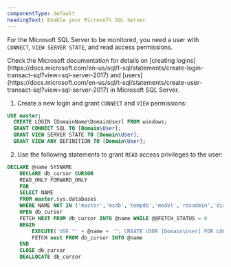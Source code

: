 ```yaml
---
componentType: default
headingText: Enable your Microsoft SQL Server 
---
```


For the Microsoft SQL Server to be monitored, you need a user with `CONNECT`, `VIEW SERVER STATE`, and read access permissions.

<Callout variant="tip">
  Check the Microsoft documentation for details on [creating logins](https://docs.microsoft.com/en-us/sql/t-sql/statements/create-login-transact-sql?view=sql-server-2017) and [users](https://docs.microsoft.com/en-us/sql/t-sql/statements/create-user-transact-sql?view=sql-server-2017) in Microsoft SQL Server.
</Callout>

1. Create a new login and grant `CONNECT` and `VIEW` permissions:

  ```sql
  USE master;
    CREATE LOGIN [DomainName\DomainUser] FROM windows;
    GRANT CONNECT SQL TO [Domain\User];
    GRANT VIEW SERVER STATE TO [Domain\User];
    GRANT VIEW ANY DEFINITION TO [Domain\User];
  ```

2. Use the following statements to grant `READ` access privileges to the user:

  ```sql
  DECLARE @name SYSNAME
      DECLARE db_cursor CURSOR
      READ_ONLY FORWARD_ONLY
      FOR
      SELECT NAME
      FROM master.sys.databases
      WHERE NAME NOT IN ('master','msdb','tempdb','model','rdsadmin','distribution')
      OPEN db_cursor
      FETCH NEXT FROM db_cursor INTO @name WHILE @@FETCH_STATUS = 0
      BEGIN
          EXECUTE('USE "' + @name + '"; CREATE USER [Domain\User] FOR LOGIN [Domain\User];' );
          FETCH next FROM db_cursor INTO @name
      END
      CLOSE db_cursor
      DEALLOCATE db_cursor
  ```